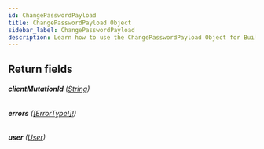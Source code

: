 ```yaml
---
id: ChangePasswordPayload
title: ChangePasswordPayload Object
sidebar_label: ChangePasswordPayload
description: Learn how to use the ChangePasswordPayload Object for Builder's API.
---
```


## Return fields

###### <b>clientMutationId</b> ([String](/composer/builder/api/schema/scalar/String.mdx))

###### <b>errors</b> ([[ErrorType!]!](/composer/builder/api/schema/object/ErrorType.mdx))

###### <b>user</b> ([User](/composer/builder/api/schema/object/User.mdx))
